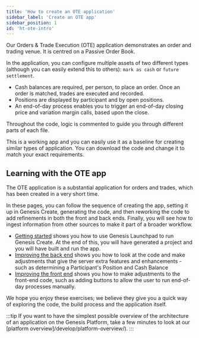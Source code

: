 ```yaml
---
title: 'How to create an OTE application'
sidebar_label: 'Create an OTE app'
sidebar_position: 1
id: 'ht-ote-intro'
---
```



Our Orders & Trade Execution (OTE) application demonstrates an order and trading venue. It is centred on a Passive Order Book. 

In the application, you can configure multiple assets of two different types (although you can easily extend this to others): `mark as cash` or `future settlement`. 

- Cash balances are required, per person, to place an order. Once an order is matched, trades are executed and recorded. 
- Positions are displayed by participant and by open positions.  
- An end-of-day process enables you to trigger an end-of-day closing price and variation margin calls, based upon the close.

Throughout the code, logic is commented to guide you through different parts of each file.

This is a working app and you can easily use it as a baseline for creating similar types of application. You can download the code and change it to match your exact requirements.

## Learning with the OTE app

The OTE application is a substantial application for orders and trades, which has been created in a very short time. 

In these pages, you can follow the sequence of creating the app, setting it up in Genesis Create, generating the code, and then reworking the code to add refinements in both the front and back ends. Finally, you will see how to ingest information from other sources to make it part of a broader workflow.

- [Getting started](/how-to/ote-app/ht-ote-getting-started/) shows you how to use Genesis Launchpad to run Genesis Create. At the end of this, you will have generated a project and you will have built and run the app.
- [Improving the back end](/how-to/ote-app/ht-ote-improving-back-end/) shows you how to look at the code and make adjustments that give the server extra features and enhancements - such as determining a Participant's Position and Cash Balance
- [Improving the front end](/how-to/ote-app/ht-ote-improving-front-end/) shows you how to make adjustments to the front-end code, such as adding buttons to allow the user to run end-of-day processes manually.

We hope you enjoy these exercises; we believe they give you a quick way of exploring the code, the build process and the application itself.

:::tip 
If you want to have the simplest possible overview of the architecture of an application on the Genesis Platform, take a few minutes to look at our [platform overview]/develop/platform-overview/).
:::
